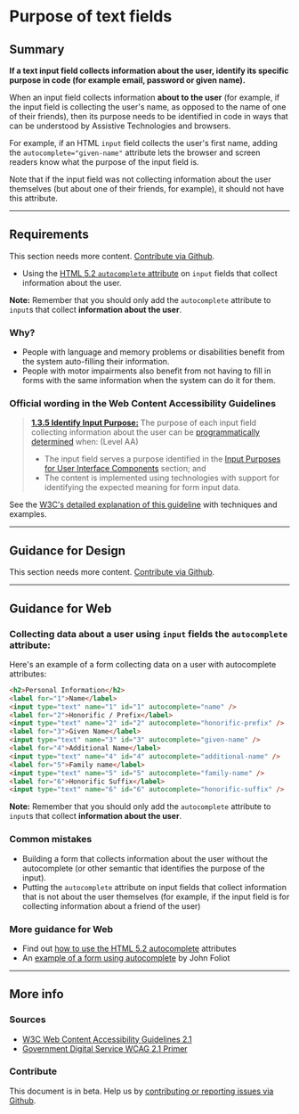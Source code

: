 
# Purpose of text fields

## Summary

**If a text input field collects information about the user, identify its specific purpose in code (for example email, password or given name).**

When an input field collects information **about to the user** (for example, if the input field is collecting the user's name, as opposed to the name of one of their friends), then its purpose needs to be identified in code in ways that can be understood by Assistive Technologies and browsers.

For example, if an HTML `input` field collects the user's first name, adding the `autocomplete="given-name"` attribute lets the browser and screen readers know what the purpose of the input field is.

Note that if the input field was not collecting information about the user themselves (but about one of their friends, for example), it should not have this attribute.

---

## Requirements

This section needs more content. [Contribute via Github](https://github.com/web-accessibility-io/web-accessibility.io).

- Using the [HTML 5.2 `autocomplete` attribute](https://www.w3.org/TR/html52/sec-forms.html#sec-autofill) on `input` fields that collect information about the user.

**Note:** Remember that you should only add the `autocomplete` attribute to `input`s that collect **information about the user**.

### Why?

- People with language and memory problems or disabilities benefit from the system auto-filling their information.
- People with motor impairments also benefit from not having to fill in forms with the same information when the system can do it for them.

### Official wording in the Web Content Accessibility Guidelines

> [**1.3.5 Identify Input Purpose:**](https://www.w3.org/WAI/WCAG21/Understanding/identify-input-purpose.html) The purpose of each input field collecting information about the user can be [programmatically determined](https://www.w3.org/WAI/WCAG21/Understanding/identify-input-purpose.html#dfn-programmatically-determined) when: (Level AA)
>
> - The input field serves a purpose identified in the [Input Purposes for User Interface Components](https://www.w3.org/TR/WCAG21/#input-purposes) section; and
> - The content is implemented using technologies with support for identifying the expected meaning for form input data.

See the [W3C's detailed explanation of this guideline](https://www.w3.org/WAI/WCAG21/Understanding/identify-input-purpose.html) with techniques and examples.

---

## Guidance for Design

This section needs more content. [Contribute via Github](https://github.com/web-accessibility-io/web-accessibility.io).

---

## Guidance for Web

### Collecting data about a user using `input` fields the `autocomplete` attribute:

Here's an example of a form collecting data on a user with autocomplete attributes:

```html
<h2>Personal Information</h2>
<label for="1">Name</label>
<input type="text" name="1" id="1" autocomplete="name" />
<label for="2">Honorific / Prefix</label>
<input type="text" name="2" id="2" autocomplete="honorific-prefix" />
<label for="3">Given Name</label>
<input type="text" name="3" id="3" autocomplete="given-name" />
<label for="4">Additional Name</label>
<input type="text" name="4" id="4" autocomplete="additional-name" />
<label for="5">Family name</label>
<input type="text" name="5" id="5" autocomplete="family-name" />
<label for="6">Honorific Suffix</label>
<input type="text" name="6" id="6" autocomplete="honorific-suffix" />
```

**Note:** Remember that you should only add the `autocomplete` attribute to `input`s that collect **information about the user**.

### Common mistakes

- Building a form that collects information about the user without the autocomplete (or other semantic that identifies the purpose of the input).
- Putting the `autocomplete` attribute on input fields that collect information that is not about the user themselves (for example, if the input field is for collecting information about a friend of the user)

### More guidance for Web

- Find out [how to use the HTML 5.2 autocomplete](https://www.w3.org/WAI/WCAG21/Techniques/html/H98) attributes
- An [example of a form using autocomplete](http://john.foliot.ca/demos/autofill.php) by John Foliot

---

## More info

### Sources

- [W3C Web Content Accessibility Guidelines 2.1](https://www.w3.org/TR/WCAG21/)
- [Government Digital Service WCAG 2.1 Primer](https://alphagov.github.io/wcag-primer/)

### Contribute

This document is in beta. Help us by [contributing or reporting issues via Github](https://github.com/web-accessibility-io/web-accessibility.io).

